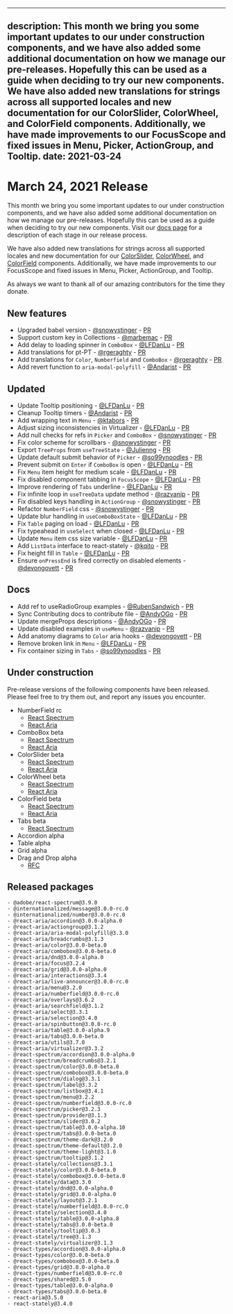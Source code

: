 <!-- Copyright 2020 Adobe. All rights reserved.
This file is licensed to you under the Apache License, Version 2.0 (the "License");
you may not use this file except in compliance with the License. You may obtain a copy
of the License at http://www.apache.org/licenses/LICENSE-2.0
Unless required by applicable law or agreed to in writing, software distributed under
the License is distributed on an "AS IS" BASIS, WITHOUT WARRANTIES OR REPRESENTATIONS
OF ANY KIND, either express or implied. See the License for the specific language
governing permissions and limitations under the License. -->


---
description: This month we bring you some important updates to our under construction components, and we have also added some additional documentation on how we manage our pre-releases. Hopefully this can be used as a guide when deciding to try our new components. We have also added new translations for strings across all supported locales and new documentation for our ColorSlider, ColorWheel, and ColorField components. Additionally, we have made improvements to our FocusScope and fixed issues in Menu, Picker, ActionGroup, and Tooltip.
date: 2021-03-24
---

# March 24, 2021 Release

This month we bring you some important updates to our under construction components, and we have also added some additional documentation on how we manage our pre-releases. Hopefully this can be used as a guide when deciding to try our new components. Visit our [docs page](https://docs.watheia.app/Support.html#pre-releases) for a description of each stage in our release process.

We have also added new translations for strings across all supported locales and new documentation for our [ColorSlider](https://docs.watheia.app/react-spectrum/ColorSlider.html), [ColorWheel](https://docs.watheia.app/react-spectrum/ColorWheel.html), and [ColorField](https://docs.watheia.app/react-spectrum/ColorField.html) components. Additionally, we have made improvements to our FocusScope and fixed issues in Menu, Picker, ActionGroup, and Tooltip.

As always we want to thank all of our amazing contributors for the time they donate.

## New features
- Upgraded babel version - [@snowystinger](https://github.com/snowystinger) - [PR](https://gitlab.com/watheia/spectrum/pull/1402)
- Support custom key in Collections - [@marbemac](https://github.com/marbemac) - [PR](https://gitlab.com/watheia/spectrum/pull/1577)
- Add delay to loading spinner in `ComboBox` - [@LFDanLu](https://github.com/LFDanLu) - [PR](https://gitlab.com/watheia/spectrum/pull/1557)
- Add translations for pt-PT - [@rgeraghty](https://github.com/rgeraghty) - [PR](https://gitlab.com/watheia/spectrum/pull/1616)
- Add translations for `Color`, `Numberfield` and `ComboBox` - [@rgeraghty](https://github.com/rgeraghty) - [PR](https://gitlab.com/watheia/spectrum/pull/1616)
- Add revert function to `aria-modal-polyfill` - [@Andarist](https://github.com/Andarist) - [PR](https://gitlab.com/watheia/spectrum/pull/1680)

## Updated
- Update Tooltip positioning - [@LFDanLu](https://github.com/LFDanLu) - [PR](https://gitlab.com/watheia/spectrum/pull/1515)
- Cleanup Tooltip timers - [@Andarist](https://github.com/Andarist) - [PR](https://gitlab.com/watheia/spectrum/pull/1562)
- Add wrapping text in `Menu` - [@ktabors](https://github.com/ktabors) - [PR](https://gitlab.com/watheia/spectrum/pull/1600)
- Adjust sizing inconsistencies in Virtualizer - [@LFDanLu](https://github.com/LFDanLu) - [PR](https://gitlab.com/watheia/spectrum/pull/1561)
- Add null checks for refs in `Picker` and `ComboBox` - [@snowystinger](https://github.com/snowystinger) - [PR](https://gitlab.com/watheia/spectrum/pull/1599)
- Fix color scheme for scrollbars - [@snowystinger](https://github.com/snowystinger) - [PR](https://gitlab.com/watheia/spectrum/pull/1547)
- Export `TreeProps` from `useTreeState` - [@Julienng](https://github.com/Julienng) - [PR](https://gitlab.com/watheia/spectrum/pull/1239)
- Update default submit behavior of `Picker` - [@so99ynoodles](https://github.com/so99ynoodles) - [PR](https://gitlab.com/watheia/spectrum/pull/1657)
- Prevent submit on `Enter` if `ComboBox` is open - [@LFDanLu](https://github.com/LFDanLu) - [PR](https://gitlab.com/watheia/spectrum/pull/1651)
- Fix `Menu` item height for medium scale - [@LFDanLu](https://github.com/LFDanLu) - [PR](https://gitlab.com/watheia/spectrum/pull/1677)
- Fix disabled component tabbing in `FocusScope` - [@LFDanLu](https://github.com/LFDanLu) - [PR](https://gitlab.com/watheia/spectrum/pull/1521)
- Improve rendering of `Tabs` underline - [@LFDanLu](https://github.com/LFDanLu) - [PR](https://gitlab.com/watheia/spectrum/pull/1650)
- Fix infinite loop in `useTreeData` update method - [@razvanip](https://github.com/razvanip) - [PR](https://gitlab.com/watheia/spectrum/pull/1499)
- Fix disabled keys handling in `ActionGroup` - [@snowystinger](https://github.com/snowystinger) - [PR](https://gitlab.com/watheia/spectrum/pull/1359)
- Refactor `NumberField` css - [@snowystinger](https://github.com/snowystinger) - [PR](https://gitlab.com/watheia/spectrum/pull/1614)
- Update blur handling in  `useComboBoxState` - [@LFDanLu](https://github.com/LFDanLu) - [PR](https://gitlab.com/watheia/spectrum/pull/1587)
- Fix `Table` paging on load  - [@LFDanLu](https://github.com/LFDanLu) - [PR](https://gitlab.com/watheia/spectrum/pull/1678)
- Fix typeahead in `useSelect` when closed - [@LFDanLu](https://github.com/LFDanLu) - [PR](https://gitlab.com/watheia/spectrum/pull/1374)
- Update `Menu` item css size variable - [@LFDanLu](https://github.com/LFDanLu) - [PR](https://gitlab.com/watheia/spectrum/pull/1709)
- Add `ListData` interface to react-stately - [@kqito](https://github.com/kqito) - [PR](https://gitlab.com/watheia/spectrum/pull/1702)
- Fix height fill in `Table` - [@LFDanLu](https://github.com/LFDanLu)  - [PR](https://gitlab.com/watheia/spectrum/pull/1698)
- Ensure `onPressEnd` is fired correctly on disabled elements - [@devongovett](https://github.com/devongovett) - [PR](https://gitlab.com/watheia/spectrum/pull/1719)

## Docs
- Add ref to useRadioGroup examples - [@RubenSandwich](https://github.com/RubenSandwich) - [PR](https://gitlab.com/watheia/spectrum/pull/1588)
- Sync Contributing docs to contribute file - [@AndyOGo](https://github.com/AndyOGo) - [PR](https://gitlab.com/watheia/spectrum/pull/1571)
- Update mergeProps descriptions - [@AndyOGo](https://github.com/AndyOGo) - [PR](https://gitlab.com/watheia/spectrum/pull/1551)
- Update disabled examples in `useMenu` - [@razvanip](https://github.com/razvanip) - [PR](https://gitlab.com/watheia/spectrum/pull/1498)
- Add anatomy diagrams to `Color` aria hooks - [@devongovett](https://github.com/devongovett) - [PR](https://gitlab.com/watheia/spectrum/pull/1603)
- Remove broken link in `Menu` - [@LFDanLu](https://github.com/LFDanLu) - [PR](https://gitlab.com/watheia/spectrum/pull/1652)
- Fix container sizing in `Tabs` - [@so99ynoodles](https://github.com/so99ynoodles) - [PR](https://gitlab.com/watheia/spectrum/pull/1656)

## Under construction

Pre-release versions of the following components have been released. Please feel free to try them out, and report any issues you encounter.


- NumberField rc
  - [React Spectrum](https://docs.watheia.app/react-spectrum/NumberField.html)
  - [React Aria](https://docs.watheia.app/react-aria/useNumberField.html)
- ComboBox beta
  - [React Spectrum](https://docs.watheia.app/react-spectrum/ComboBox.html)
  - [React Aria](https://docs.watheia.app/react-aria/useComboBox.html)
- ColorSlider beta
  - [React Spectrum](https://docs.watheia.app/react-spectrum/ColorSlider.html)
  - [React Aria](https://docs.watheia.app/react-aria/useColorSlider.html)
- ColorWheel beta
  - [React Spectrum](https://docs.watheia.app/react-spectrum/ColorWheel.html)
  - [React Aria](https://docs.watheia.app/react-aria/useColorWheel.html)
- ColorField beta
  - [React Spectrum](https://docs.watheia.app/react-spectrum/ColorField.html)
  - [React Aria](https://docs.watheia.app/react-aria/useColorField.html)
- Tabs beta
  - [React Spectrum](https://docs.watheia.app/react-spectrum/Tabs.html)
- Accordion alpha
- Table alpha
- Grid alpha
- Drag and Drop alpha
  - [RFC](https://gitlab.com/watheia/spectrum/blob/main/rfcs/2020-v3-dnd.md)

## Released packages
```
- @adobe/react-spectrum@3.9.0
- @internationalized/message@3.0.0-rc.0
- @internationalized/number@3.0.0-rc.0
- @react-aria/accordion@3.0.0-alpha.0
- @react-aria/actiongroup@3.1.2
- @react-aria/aria-modal-polyfill@3.3.0
- @react-aria/breadcrumbs@3.1.3
- @react-aria/color@3.0.0-beta.0
- @react-aria/combobox@3.0.0-beta.0
- @react-aria/dnd@3.0.0-alpha.0
- @react-aria/focus@3.2.4
- @react-aria/grid@3.0.0-alpha.0
- @react-aria/interactions@3.3.4
- @react-aria/live-announcer@3.0.0-rc.0
- @react-aria/menu@3.2.0
- @react-aria/numberfield@3.0.0-rc.0
- @react-aria/overlays@3.6.2
- @react-aria/searchfield@3.1.2
- @react-aria/select@3.3.1
- @react-aria/selection@3.4.0
- @react-aria/spinbutton@3.0.0-rc.0
- @react-aria/table@3.0.0-alpha.9
- @react-aria/tabs@3.0.0-beta.0
- @react-aria/utils@3.7.0
- @react-aria/virtualizer@3.3.2
- @react-spectrum/accordion@3.0.0-alpha.0
- @react-spectrum/breadcrumbs@3.2.1
- @react-spectrum/color@3.0.0-beta.0
- @react-spectrum/combobox@3.0.0-beta.0
- @react-spectrum/dialog@3.3.1
- @react-spectrum/label@3.3.2
- @react-spectrum/listbox@3.4.1
- @react-spectrum/menu@3.2.2
- @react-spectrum/numberfield@3.0.0-rc.0
- @react-spectrum/picker@3.2.3
- @react-spectrum/provider@3.1.3
- @react-spectrum/slider@3.0.2
- @react-spectrum/table@3.0.0-alpha.10
- @react-spectrum/tabs@3.0.0-beta.0
- @react-spectrum/theme-dark@3.2.0
- @react-spectrum/theme-default@3.2.0
- @react-spectrum/theme-light@3.1.0
- @react-spectrum/tooltip@3.1.2
- @react-stately/collections@3.3.1
- @react-stately/color@3.0.0-beta.0
- @react-stately/combobox@3.0.0-beta.0
- @react-stately/data@3.3.0
- @react-stately/dnd@3.0.0-alpha.0
- @react-stately/grid@3.0.0-alpha.0
- @react-stately/layout@3.2.1
- @react-stately/numberfield@3.0.0-rc.0
- @react-stately/selection@3.4.0
- @react-stately/table@3.0.0-alpha.8
- @react-stately/tabs@3.0.0-beta.0
- @react-stately/tooltip@3.0.3
- @react-stately/tree@3.1.3
- @react-stately/virtualizer@3.1.3
- @react-types/accordion@3.0.0-alpha.0
- @react-types/color@3.0.0-beta.0
- @react-types/combobox@3.0.0-beta.0
- @react-types/grid@3.0.0-alpha.0
- @react-types/numberfield@3.0.0-rc.0
- @react-types/shared@3.5.0
- @react-types/table@3.0.0-alpha.0
- @react-types/tabs@3.0.0-beta.0
- react-aria@3.5.0
- react-stately@3.4.0
```

